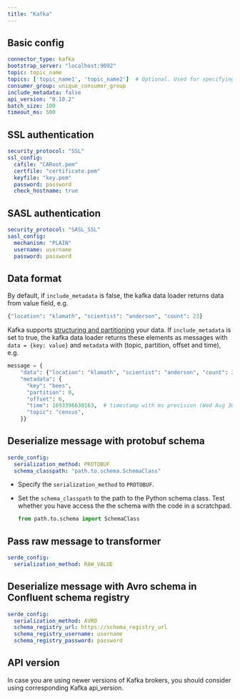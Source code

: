 ```yaml
---
title: "Kafka"
---
```


## Basic config

```yaml
connector_type: kafka
bootstrap_server: "localhost:9092"
topic: topic_name
topics: ['topic_name1', 'topic_name2']  # Optional. Used for specifying multiple topics.
consumer_group: unique_consumer_group
include_metadata: false
api_version: "0.10.2"
batch_size: 100
timeout_ms: 500
```

## SSL authentication

```yaml
security_protocol: "SSL"
ssl_config:
  cafile: "CARoot.pem"
  certfile: "certificate.pem"
  keyfile: "key.pem"
  password: password
  check_hostname: true
```

## SASL authentication

```yaml
security_protocol: "SASL_SSL"
sasl_config:
  mechanism: "PLAIN"
  username: username
  password: password
```

## Data format

By default, if `include_metadata` is false, the kafka data loader returns data from value field, e.g.

```python
{"location": "klamath", "scientist": "anderson", "count": 23}
```

Kafka supports [structuring and partitioning](https://kafka-python.readthedocs.io/en/master/apidoc/KafkaProducer.html#kafka.KafkaProducer.send) your data.
If `include_metadata` is set to true, the kafka data loader returns these elements as messages with `data = {key: value}` and `metadata` with (topic, partition, offset and time), e.g.

```python
message = {
    "data": {"location": "klamath", "scientist": "anderson", "count": 23},
    "metadata": {
      "key": "bees",
      "partition": 0,
      "offset": 6,
      "time": 1693396630163,  # timestamp with ms precision (Wed Aug 30 2023 11:57:10 GMT+0)
      "topic": "census",
    }}
```

## Deserialize message with protobuf schema

```yaml
serde_config:
  serialization_method: PROTOBUF
  schema_classpath: "path.to.schema.SchemaClass"
```

* Specify the `serialization_method` to `PROTOBUF`.
* Set the `schema_classpath` to the path to the Python schema class. Test whether you have access the the schema with the code
  in a scratchpad.

  ```python
  from path.to.schema import SchemaClass
  ```

## Pass raw message to transformer

```yaml
serde_config:
  serialization_method: RAW_VALUE
```

## Deserialize message with Avro schema in Confluent schema registry

```yaml
serde_config:
  serialization_method: AVRO
  schema_registry_url: https://schema_registry_url
  schema_registry_username: username
  schema_registry_password: password
```

## API version

In case you are using newer versions of Kafka brokers, you should consider using corresponding Kafka api_version.
